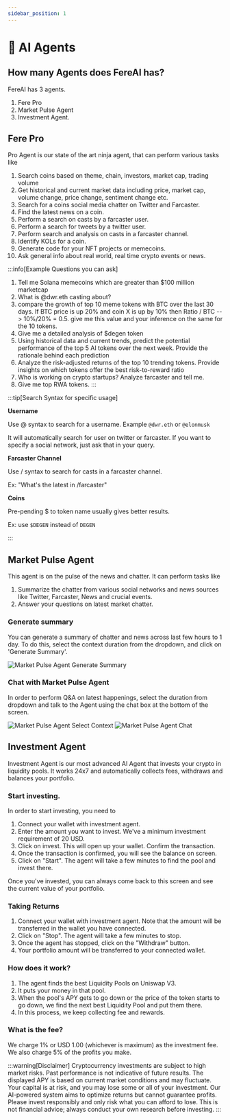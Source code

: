 ```yaml
---
sidebar_position: 1
---
```


# 🤖 AI Agents

## How many Agents does FereAI has?

FereAI has 3 agents.

1. Fere Pro
2. Market Pulse Agent
3. Investment Agent.


## Fere Pro

Pro Agent is our state of the art ninja agent, that can perform various tasks like

1. Search coins based on theme, chain, investors, market cap, trading volume
2. Get  historical and current market data including price, market cap, volume change, price change, sentiment change etc.
3. Search for a coins social media chatter on Twitter and Farcaster.
4. Find the latest news on a coin.
5. Perform a search on casts by a farcaster user.
6. Perform a search for tweets by a twitter user.
7. Perform search and analysis on casts in a farcaster channel.
8. Identify KOLs for a coin.
9. Generate code for your NFT projects or memecoins.
10. Ask general info about real world, real time crypto events or news.


:::info[Example Questions you can ask]

1. Tell me Solana memecoins which are greater than $100 million marketcap
2. What is @dwr.eth casting about?
3. compare the growth of top 10 meme tokens with BTC over the last 30 days. If BTC price is up 20% and coin X is up by 10% then Ratio / BTC --> 10%/20% = 0.5. give me this value and your inference on the same for the 10 tokens.
4. Give me a detailed analysis of $degen token
5. Using historical data and current trends, predict the potential performance of the top 5 AI tokens over the next week. Provide the rationale behind each prediction
6. Analyze the risk-adjusted returns of the top 10 trending tokens. Provide insights on which tokens offer the best risk-to-reward ratio
7. Who is working on crypto startups? Analyze farcaster and tell me.
8. Give me top RWA tokens.
:::

:::tip[Search Syntax for specific usage]

**Username**

Use @ syntax to search for a username. Example `@dwr.eth` or `@elonmusk`

It will automatically search for user on twitter or farcaster. If you want to
specify a social network, just ask that in your query.

**Farcaster Channel**

Use / syntax to search for casts in a farcaster channel.

Ex: "What's the latest in /farcaster"

**Coins**

Pre-pending $ to token name usually gives better results.

Ex: use `$DEGEN` instead of `DEGEN`

:::

## Market Pulse Agent

This agent is on the pulse of the news and chatter. It can perform tasks like

1. Summarize the chatter from various social networks and news sources like Twitter, Farcaster, News and crucial events.
2. Answer your questions on latest market chatter.


### Generate summary

You can generate a summary of chatter and news across last few hours to 1 day.
To do this, select the context duration from the dropdown, and click on 'Generate Summary'.

<img
  src="/img/product/market_analyzer_generate_summary.png"
  alt="Market Pulse Agent Generate Summary"
  title="Market Pulse Agent Generate Summary"
  className="custom-class"
/>


### Chat with Market Pulse Agent

In order to perform Q&A on latest happenings, select the duration from dropdown and
talk to the Agent using the chat box at the bottom of the screen.

<img
  src="/img/product/market_analyzer_context.png"
  alt="Market Pulse Agent Select Context"
  title="Market Pulse Agent Select Context"
  className="custom-class"
/>
<img
  src="/img/product/market_analyzer_chat.png"
  alt="Market Pulse Agent Chat"
  title="Market Pulse Agent Chat"
  className="custom-class"
/>


## Investment Agent

Investment Agent is our most advanced AI Agent that invests your crypto in
liquidity pools. It works 24x7 and automatically collects fees, withdraws and
balances your portfolio.

### Start investing.

In order to start investing, you need to

1. Connect your wallet with investment agent.
2. Enter the amount you want to invest. We've a minimum investment requirement of 20 USD.
3. Click on invest. This will open up your wallet. Confirm the transaction.
4. Once the transaction is confirmed, you will see the balance on screen.
5. Click on "Start". The agent will take a few minutes to find the pool and invest there.

Once you've invested, you can always come back to this screen and see the current value
of your portfolio.


### Taking Returns

1. Connect your wallet with investment agent. Note that the amount will be transferred in the wallet you have connected.
2. Click on "Stop". The agent will take a few minutes to stop.
3. Once the agent has stopped, click on the "Withdraw" button.
4. Your portfolio amount will be transferred to your connected wallet.

### How does it work?

1. The agent finds the best Liquidity Pools on Uniswap V3.
2. It puts your money in that pool.
3. When the pool's APY gets to go down or the price of the token starts to go down,
we find the next best Liquidity Pool and put them there.
4. In this process, we keep collecting fee and rewards.


### What is the fee?

We charge 1% or USD 1.00 (whichever is maximum) as the investment fee.
We also charge 5% of the profits you make.

:::warning[Disclaimer]
Cryptocurrency investments are subject to high market risks. Past performance is not indicative of future results. The displayed APY is based on current market conditions and may fluctuate. Your capital is at risk, and you may lose some or all of your investment. Our AI-powered system aims to optimize returns but cannot guarantee profits. Please invest responsibly and only risk what you can afford to lose. This is not financial advice; always conduct your own research before investing.
:::

